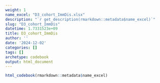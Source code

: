 ```yaml
---
weight: 1
name_excel: "D3_cohort_ImmDis.xlsx"
description: "`r get_description(rmarkdown::metadata$name_excel)`"
slug: "D3_cohort_ImmDis"
datetime: 1.7331523e+09
title: D3_cohort_ImmDis
author: ''
date: '2024-12-02'
categories: []
tags: []
archetype: codebook
output: html_document
---
```


```r
html_codebook(rmarkdown::metadata$name_excel)
```

